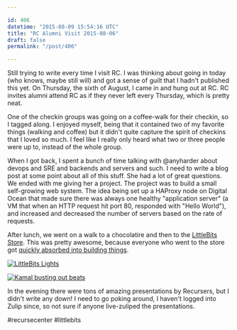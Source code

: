 ```yaml
---

id: 406
datetime: "2015-08-09 15:54:16 UTC"
title: "RC Alumni Visit 2015-08-06"
draft: false
permalink: "/post/406"

---
```


Still trying to write every time I visit RC. I was thinking about going in today (who knows, maybe still will) and got a sense of guilt that I hadn't published this yet. On Thursday, the sixth of August, I came in and hung out at RC. RC invites alumni attend RC as if they never left every Thursday, which is pretty neat.

One of the checkin groups was going on a coffee-walk for their checkin, so I tagged along. I enjoyed myself, being that it contained two of my favorite things (walking and coffee) but it didn't quite capture the spirit of checkins that I loved so much. I feel like I really only heard what two or three people were up to, instead of the whole group.

When I got back, I spent a bunch of time talking with @anyharder about devops and SRE and backends and servers and such. I need to write a blog post at some point about all of this stuff. She had a lot of great questions. We ended with me giving her a project. The project was to build a small self-growing web system. The idea being set up a HAProxy node on Digital Ocean that made sure there was always one healthy "application server" (a VM that when an HTTP request hit port 80, responded with "Hello World"), and increased and decreased the number of servers based on the rate of requests.

After lunch, we went on a walk to a chocolatire and then to the [LittleBits Store](http://www.techtimes.com/articles/69829/20150717/littlebits-set-open-first-retail-store-soho-month.htm). This was pretty awesome, because everyone who went to the store got [quickly absorbed into building things](https://youtu.be/cDBzCxJAbRw).

<a data-flickr-embed="true" href="https://www.flickr.com/photos/icco/20388805411/in/datetaken-public/" title="LittleBits Lights"><img src="https://farm1.staticflickr.com/535/20388805411_fea7126d2c_b.jpg" alt="LittleBits Lights"></img></a><script async src="//embedr.flickr.com/assets/client-code.js" charset="utf-8"></script>

<a data-flickr-embed="true" href="https://www.flickr.com/photos/icco/19759987514/in/datetaken-public/" title="Kamal busting out beats"><img src="https://farm1.staticflickr.com/498/19759987514_f9bfbc3002_b.jpg" alt="Kamal busting out beats"></img></a><script async src="//embedr.flickr.com/assets/client-code.js" charset="utf-8"></script>

In the evening there were tons of amazing presentations by Recursers, but I didn't write any down! I need to go poking around, I haven't logged into Zulip since, so not sure if anyone live-zuliped the presentations.

#recursecenter #littlebits

